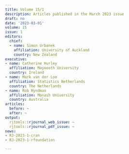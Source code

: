 ```yaml
---
title: Volume 15/1
description: Articles published in the March 2023 issue
draft: no
date: '2023-03-01'
volume: 15
issue: 1
editors:
  chief:
  - name: Simon Urbanek
    affiliation: University of Auckland
    country: New Zealand
executive:
- name: Catherine Hurley
  affiliation: Maynooth University
  country: Ireland
- name: Mark van der Loo
  affiliation: Statistics Netherlands
  country: The Netherlands
- name: Rob Hyndman
  affiliation: Monash University
  country: Australia
articles:
  before: ~
  after: ~
output:
  rjtools::rjournal_web_issue: ~
  rjtools::rjournal_pdf_issue: ~
news:
- RJ-2023-1-cran
- RJ-2023-1-rfoundation

---
```














  
  
